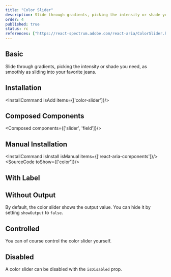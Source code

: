 ```yaml
---
title: "Color Slider"
description: Slide through gradients, picking the intensity or shade you need, as smoothly as sliding into your favorite jeans.
order: 4
published: true
status: rc
references: ["https://react-spectrum.adobe.com/react-aria/ColorSlider.html#props"]
---
```


## Basic
Slide through gradients, picking the intensity or shade you need, as smoothly as sliding into your favorite jeans.
<How minW72 toUse="colors/color-slider-demo" />

## Installation
<InstallCommand isAdd items={['color-slider']}/>

## Composed Components
<Composed components={['slider', 'field']}/>

## Manual Installation
<InstallCommand isInstall isManual items={['react-aria-components']}/>
<SourceCode toShow={['color']}/>

## With Label
<How minW72 toUse="colors/color-slider-with-label-demo" />

## Without Output
By default, the color slider shows the output value. You can hide it by setting `showOutput` to `false`.
<How minW72 toUse="colors/color-slider-without-output-demo" />

## Controlled
You can of course control the color slider yourself.
<How minW72 toUse="colors/color-slider-controlled-demo" />

## Disabled
A color slider can be disabled with the `isDisabled` prop.
<How minW72 toUse="colors/color-slider-disabled-demo" />
